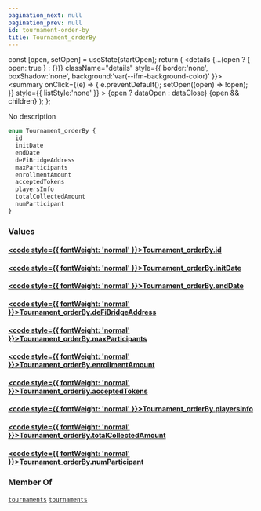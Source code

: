 ```yaml
---
pagination_next: null
pagination_prev: null
id: tournament-order-by
title: Tournament_orderBy
---
```









  const [open, setOpen] = useState(startOpen);
  return (
    <details {...(open ? { open: true } : {})} className="details" style={{ border:'none', boxShadow:'none', background:'var(--ifm-background-color)' }}>
      <summary
        onClick={(e) => {
          e.preventDefault();
          setOpen((open) => !open);
        }}
        style={{ listStyle:'none' }}
      >
      {open ? dataOpen : dataClose}
      </summary>
      {open && children}
    </details>
  );
};








No description


```graphql
enum Tournament_orderBy {
  id
  initDate
  endDate
  deFiBridgeAddress
  maxParticipants
  enrollmentAmount
  acceptedTokens
  playersInfo
  totalCollectedAmount
  numParticipant
}
```




### Values

#### [<code style={{ fontWeight: 'normal' }}>Tournament_orderBy.<b>id</b></code>](#)  
> 
> 
> 
> 

#### [<code style={{ fontWeight: 'normal' }}>Tournament_orderBy.<b>initDate</b></code>](#)  
> 
> 
> 
> 

#### [<code style={{ fontWeight: 'normal' }}>Tournament_orderBy.<b>endDate</b></code>](#)  
> 
> 
> 
> 

#### [<code style={{ fontWeight: 'normal' }}>Tournament_orderBy.<b>deFiBridgeAddress</b></code>](#)  
> 
> 
> 
> 

#### [<code style={{ fontWeight: 'normal' }}>Tournament_orderBy.<b>maxParticipants</b></code>](#)  
> 
> 
> 
> 

#### [<code style={{ fontWeight: 'normal' }}>Tournament_orderBy.<b>enrollmentAmount</b></code>](#)  
> 
> 
> 
> 

#### [<code style={{ fontWeight: 'normal' }}>Tournament_orderBy.<b>acceptedTokens</b></code>](#)  
> 
> 
> 
> 

#### [<code style={{ fontWeight: 'normal' }}>Tournament_orderBy.<b>playersInfo</b></code>](#)  
> 
> 
> 
> 

#### [<code style={{ fontWeight: 'normal' }}>Tournament_orderBy.<b>totalCollectedAmount</b></code>](#)  
> 
> 
> 
> 

#### [<code style={{ fontWeight: 'normal' }}>Tournament_orderBy.<b>numParticipant</b></code>](#)  
> 
> 
> 
> 



### Member Of

[`tournaments`](/subgraph/queries/tournaments)  <Badge class="badge badge--secondary" text="query"/><Bullet />[`tournaments`](/subgraph/subscriptions/tournaments)  <Badge class="badge badge--secondary" text="subscription"/>

